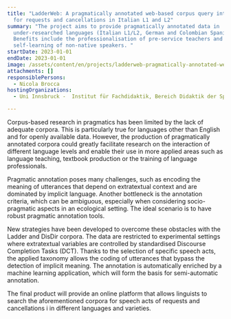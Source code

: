 ```yaml
---
title: "LadderWeb: A pragmatically annotated web-based corpus query interface
  for requests and cancellations in Italian L1 and L2"
summary: "The project aims to provide pragmatically annotated data in
  under-researched languages (Italian L1/L2, German and Colombian Spanish).
  Benefits include the professionalisation of pre-service teachers and the
  self-learning of non-native speakers. "
startDate: 2023-01-01
endDate: 2023-01-01
image: /assets/content/en/projects/ladderweb-pragmatically-annotated-web-based-corpus-query-interface-requests-and-cancellations/staircase-g8be9ce38c_640.jpg
attachments: []
responsiblePersons:
  - Nicola Brocca
hostingOrganizations:
  - Uni Innsbruck -  Institut für Fachdidaktik, Bereich Didaktik der Sprachen

---
```

Corpus-based research in pragmatics has been limited by the lack of adequate corpora. This is particularly true for languages other than English and for openly available data. However, the production of pragmatically annotated corpora could greatly facilitate research on the interaction of different language levels and enable their use in more applied areas such as language teaching, textbook production or the training of language professionals.

Pragmatic annotation poses many challenges, such as encoding the meaning of utterances that depend on extratextual context and are dominated by implicit language. Another bottleneck is the annotation criteria, which can be ambiguous, especially when considering socio-pragmatic aspects in an ecological setting. The ideal scenario is to have robust pragmatic annotation tools.

New strategies have been developed to overcome these obstacles with the Ladder and DisDir corpora. The data are restricted to experimental settings where extratextual variables are controlled by standardised Discourse Completion Tasks (DCT). Thanks to the selection of specific speech acts, the applied taxonomy allows the coding of utterances that bypass the detection of implicit meaning. The annotation is automatically enriched by a machine learning application, which will form the basis for semi-automatic annotation.

The final product will provide an online platform that allows linguists to search the aforementioned corpora for speech acts of requests and cancellations i in different languages and varieties.
